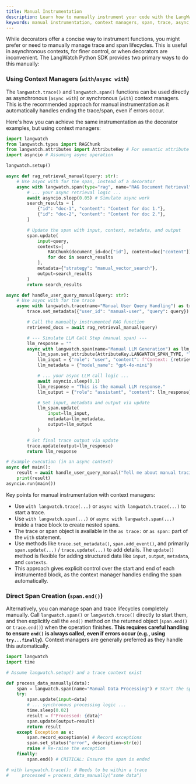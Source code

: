 ```yaml
---
title: Manual Instrumentation
description: Learn how to manually instrument your code with the LangWatch Python SDK
keywords: manual instrumentation, context managers, span, trace, async, synchronous, LangWatch, Python
---
```


While decorators offer a concise way to instrument functions, you might prefer or need to manually manage trace and span lifecycles. This is useful in asynchronous contexts, for finer control, or when decorators are inconvenient. The LangWatch Python SDK provides two primary ways to do this manually:

### Using Context Managers (`with`/`async with`)

The `langwatch.trace()` and `langwatch.span()` functions can be used directly as asynchronous (`async with`) or synchronous (`with`) context managers. This is the recommended approach for manual instrumentation as it automatically handles ending the trace/span, even if errors occur.

Here's how you can achieve the same instrumentation as the decorator examples, but using context managers:

```python
import langwatch
from langwatch.types import RAGChunk
from langwatch.attributes import AttributeKey # For semantic attribute keys
import asyncio # Assuming async operation

langwatch.setup()

async def rag_retrieval_manual(query: str):
    # Use async with for the span, instead of a decorator
    async with langwatch.span(type="rag", name="RAG Document Retrieval") as span:
        # ... your async retrieval logic ...
        await asyncio.sleep(0.05) # Simulate async work
        search_results = [
            {"id": "doc-1", "content": "Content for doc 1."},
            {"id": "doc-2", "content": "Content for doc 2."},
        ]

        # Update the span with input, context, metadata, and output
        span.update(
            input=query,
            contexts=[
                RAGChunk(document_id=doc["id"], content=doc["content"])
                for doc in search_results
            ],
            metadata={"strategy": "manual_vector_search"},
            output=search_results
        )
        return search_results

async def handle_user_query_manual(query: str):
    # Use async with for the trace
    async with langwatch.trace(name="Manual User Query Handling") as trace:
        trace.set_metadata({"user_id": "manual-user", "query": query}) # Set initial trace metadata

        # Call the manually instrumented RAG function
        retrieved_docs = await rag_retrieval_manual(query)

        # --- Simulate LLM Call Step (manual span) ---
        llm_response = ""
        async with langwatch.span(name="Manual LLM Generation") as llm_span:
            llm_span.set_attribute(AttributeKey.LANGWATCH_SPAN_TYPE, "llm") # Set span type
            llm_input = {"role": "user", "content": f"Context: {retrieved_docs}\nQuery: {query}"}
            llm_metadata = {"model_name": "gpt-4o-mini"}

            # ... your async LLM call logic ...
            await asyncio.sleep(0.1)
            llm_response = "This is the manual LLM response."
            llm_output = {"role": "assistant", "content": llm_response}

            # Set input, metadata and output via update
            llm_span.update(
                input=llm_input,
                metadata=llm_metadata,
                output=llm_output
            )

        # Set final trace output via update
        trace.update(output=llm_response)
        return llm_response

# Example execution (in an async context)
async def main():
    result = await handle_user_query_manual("Tell me about manual tracing with context managers.")
    print(result)
asyncio.run(main())
```

Key points for manual instrumentation with context managers:

- Use `with langwatch.trace(...)` or `async with langwatch.trace(...)` to start a trace.
- Use `with langwatch.span(...)` or `async with langwatch.span(...)` inside a trace block to create nested spans.
- The trace or span object is available in the `as trace:` or `as span:` part of the `with` statement.
- Use methods like `trace.set_metadata()`, `span.add_event()`, and primarily `span.update(...)` / `trace.update(...)` to add details. The `update()` method is flexible for adding structured data like `input`, `output`, `metadata`, and `contexts`.
- This approach gives explicit control over the start and end of each instrumented block, as the context manager handles ending the span automatically.

### Direct Span Creation (`span.end()`)

Alternatively, you can manage span and trace lifecycles completely manually. Call `langwatch.span()` or `langwatch.trace()` directly to start them, and then explicitly call the `end()` method on the returned object (`span.end()` or `trace.end()`) when the operation finishes. **This requires careful handling to ensure `end()` is always called, even if errors occur (e.g., using `try...finally`).** Context managers are generally preferred as they handle this automatically.

```python
import langwatch
import time

# Assume langwatch.setup() and a trace context exist

def process_data_manually(data):
    span = langwatch.span(name="Manual Data Processing") # Start the span
    try:
        span.update(input=data)
        # ... synchronous processing logic ...
        time.sleep(0.02)
        result = f"Processed: {data}"
        span.update(output=result)
        return result
    except Exception as e:
        span.record_exception(e) # Record exceptions
        span.set_status("error", description=str(e))
        raise # Re-raise the exception
    finally:
        span.end() # CRITICAL: Ensure the span is ended

# with langwatch.trace(): # Needs to be within a trace
#     processed = process_data_manually("some data")
```
